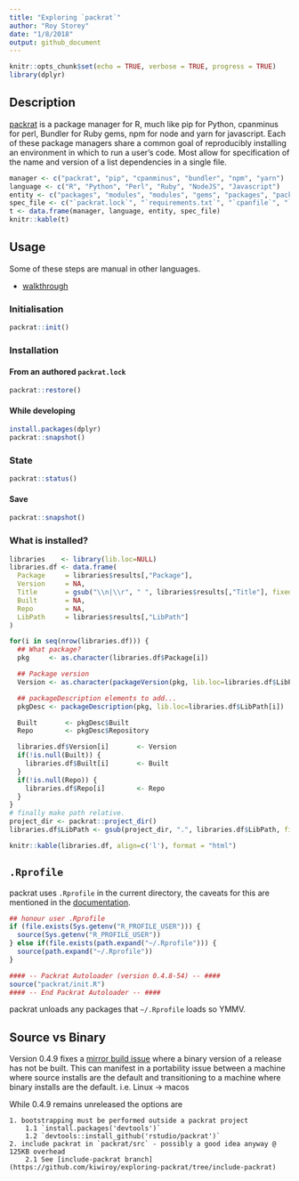 ```yaml
---
title: "Exploring `packrat`"
author: "Roy Storey"
date: "1/8/2018"
output: github_document
---
```


```r
knitr::opts_chunk$set(echo = TRUE, verbose = TRUE, progress = TRUE)
library(dplyr)
```

## Description

[packrat](http://rstudio.github.io/packrat/) is a package manager for R, much like pip for Python, cpanminus for perl, Bundler for Ruby gems, npm for node and yarn for javascript. Each of these package managers share a common goal of reproducibly installing an environment in which to run a user's code. Most allow for specification of the name and version of a list dependencies in a single file.

```r
manager <- c("packrat", "pip", "cpanminus", "bundler", "npm", "yarn")
language <- c("R", "Python", "Perl", "Ruby", "NodeJS", "Javascript")
entity <- c("packages", "modules", "modules", "gems", "packages", "packages")
spec_file <- c("`packrat.lock`", "`requirements.txt`", "`cpanfile`", "`Gemfile`", "`package.json`", "`package.json`")
t <- data.frame(manager, language, entity, spec_file)
knitr::kable(t)
```

## Usage

Some of these steps are manual in other languages.

* [walkthrough](http://rstudio.github.io/packrat/walkthrough.html)

### Initialisation

```r
packrat::init()
```

### Installation

#### From an authored `packrat.lock`

```r
packrat::restore()
```

#### While developing

```r
install.packages(dplyr)
packrat::snapshot()
```

### State

```r
packrat::status()
```

#### Save

```r
packrat::snapshot()
```

### What is installed?

```r
libraries    <- library(lib.loc=NULL)
libraries.df <- data.frame(
  Package     = libraries$results[,"Package"],
  Version     = NA,
  Title       = gsub("\\n|\\r", " ", libraries$results[,"Title"], fixed = FALSE, perl = TRUE),
  Built       = NA,
  Repo        = NA,
  LibPath     = libraries$results[,"LibPath"]
)

for(i in seq(nrow(libraries.df))) {
  ## What package?
  pkg     <- as.character(libraries.df$Package[i])

  ## Package version
  Version <- as.character(packageVersion(pkg, lib.loc=libraries.df$LibPath[i]))

  ## packageDescription elements to add...
  pkgDesc <- packageDescription(pkg, lib.loc=libraries.df$LibPath[i])

  Built       <- pkgDesc$Built
  Repo        <- pkgDesc$Repository

  libraries.df$Version[i]       <- Version
  if(!is.null(Built)) {
    libraries.df$Built[i]       <- Built
  }
  if(!is.null(Repo)) {
    libraries.df$Repo[i]        <- Repo
  }
}
# finally make path relative.
project_dir <- packrat::project_dir()
libraries.df$LibPath <- gsub(project_dir, ".", libraries.df$LibPath, fixed = TRUE)

knitr::kable(libraries.df, align=c('l'), format = "html")
```

## `.Rprofile`

packrat uses `.Rprofile` in the current directory, the caveats for this are mentioned in the [documentation]().

```r
## honour user .Rprofile
if (file.exists(Sys.getenv("R_PROFILE_USER"))) {
  source(Sys.getenv("R_PROFILE_USER"))
} else if(file.exists(path.expand("~/.Rprofile"))) {
  source(path.expand("~/.Rprofile"))
}
```

```r
#### -- Packrat Autoloader (version 0.4.8-54) -- ####
source("packrat/init.R")
#### -- End Packrat Autoloader -- ####
```

packrat unloads any packages that `~/.Rprofile` loads so YMMV.

## Source vs Binary

Version 0.4.9 fixes a [mirror build issue](https://github.com/rstudio/packrat/blame/master/NEWS.md#L20-L22) where a binary version of a release has not be built. This can manifest in a portability issue between a machine where source installs are the default and transitioning to a machine where binary installs are the default. i.e. Linux -> macos

While 0.4.9 remains unreleased the options are

    1. bootstrapping must be performed outside a packrat project
        1.1 `install.packages('devtools')`
        1.2 `devtools::install_github('rstudio/packrat')`
    2. include packrat in `packrat/src` - possibly a good idea anyway @ 125KB overhead
        2.1 See [include-packrat branch](https://github.com/kiwiroy/exploring-packrat/tree/include-packrat)